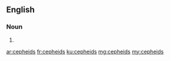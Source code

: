 ==English==

===Noun===
{{head|en|plural}}

# {{plural of|cepheid|lang=en}}

[[ar:cepheids]]
[[fr:cepheids]]
[[ku:cepheids]]
[[mg:cepheids]]
[[my:cepheids]]